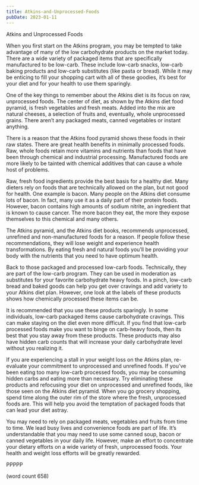 ```yaml
---
title: Atkins-and-Unprocessed-Foods
pubDate: 2023-01-11
---
```


Atkins and Unprocessed Foods

When you first start on the Atkins program, you may be tempted to take advantage of many of the low carbohydrate products on the market today. There are a wide variety of packaged items that are specifically manufactured to be low-carb. These include low-carb snacks, low-carb baking products and low-carb substitutes (like pasta or bread). While it may be enticing to fill your shopping cart with all of these goodies, it’s best for your diet and for your health to use them sparingly.

One of the key things to remember about the Atkins diet is its focus on raw, unprocessed foods. The center of diet, as shown by the Atkins diet food pyramid, is fresh vegetables and fresh meats. Added into the mix are natural cheeses, a selection of fruits and, eventually, whole unprocessed grains. There aren’t any packaged meats, canned vegetables or instant anything.

There is a reason that the Atkins food pyramid shows these foods in their raw states. There are great health benefits in minimally processed foods. Raw, whole foods retain more vitamins and nutrients than foods that have been through chemical and industrial processing. Manufactured foods are more likely to be tainted with chemical additives that can cause a whole host of problems.

Raw, fresh food ingredients provide the best basis for a healthy diet. Many dieters rely on foods that are technically allowed on the plan, but not good for health. One example is bacon. Many people on the Atkins diet consume lots of bacon. In fact, many use it as a daily part of their protein foods. However, bacon contains high amounts of sodium nitrite, an ingredient that is known to cause cancer. The more bacon they eat, the more they expose themselves to this chemical and many others.

The Atkins pyramid, and the Atkins diet books, recommends unprocessed, unrefined and non-manufactured foods for a reason. If people follow these recommendations, they will lose weight and experience health transformations. By eating fresh and natural foods you’ll be providing your body with the nutrients that you need to have optimum health. 

Back to those packaged and processed low-carb foods. Technically, they are part of the low-carb program. They can be used in moderation as substitutes for your favorite carbohydrate heavy foods. In a pinch, low-carb bread and baked goods can help you get over cravings and add variety to your Atkins diet plan. However, one look at the labels of these products shows how chemically processed these items can be. 

It is recommended that you use these products sparingly. In some individuals, low-carb packaged items cause carbohydrate cravings. This can make staying on the diet even more difficult. If you find that low-carb processed foods make you want to binge on carb-heavy foods, then its best that you stay away from these products. These products may also have hidden carb counts that will increase your daily carbohydrate level without you realizing it.

If you are experiencing a stall in your weight loss on the Atkins plan, re-evaluate your commitment to unprocessed and unrefined foods. If you’ve been eating too many low-carb processed foods, you may be consuming hidden carbs and eating more than necessary. Try eliminating these products and refocusing your diet on unprocessed and unrefined foods, like those seen on the Atkins diet pyramid. When you go grocery shopping, spend time along the outer rim of the store where the fresh, unprocessed foods are. This will help you avoid the temptation of packaged foods that can lead your diet astray.

You may need to rely on packaged meats, vegetables and fruits from time to time. We lead busy lives and convenience foods are part of life. It’s understandable that you may need to use some canned soup, bacon or canned vegetables in your daily life. However, make an effort to concentrate your dietary efforts on a wide variety of fresh, unprocessed foods. Your health and weight loss efforts will be greatly rewarded.

PPPPP

(word count 658)